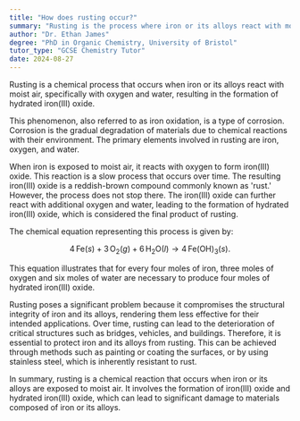 ```yaml
---
title: "How does rusting occur?"
summary: "Rusting is the process where iron or its alloys react with moisture in the air, particularly oxygen and water, resulting in the formation of hydrated iron(III) oxide."
author: "Dr. Ethan James"
degree: "PhD in Organic Chemistry, University of Bristol"
tutor_type: "GCSE Chemistry Tutor"
date: 2024-08-27
---
```


Rusting is a chemical process that occurs when iron or its alloys react with moist air, specifically with oxygen and water, resulting in the formation of hydrated iron(III) oxide.

This phenomenon, also referred to as iron oxidation, is a type of corrosion. Corrosion is the gradual degradation of materials due to chemical reactions with their environment. The primary elements involved in rusting are iron, oxygen, and water.

When iron is exposed to moist air, it reacts with oxygen to form iron(III) oxide. This reaction is a slow process that occurs over time. The resulting iron(III) oxide is a reddish-brown compound commonly known as 'rust.' However, the process does not stop there. The iron(III) oxide can further react with additional oxygen and water, leading to the formation of hydrated iron(III) oxide, which is considered the final product of rusting.

The chemical equation representing this process is given by:

$$
4 \, \text{Fe}(s) + 3 \, \text{O}_2(g) + 6 \, \text{H}_2\text{O}(l) \rightarrow 4 \, \text{Fe(OH)}_3(s).
$$

This equation illustrates that for every four moles of iron, three moles of oxygen and six moles of water are necessary to produce four moles of hydrated iron(III) oxide.

Rusting poses a significant problem because it compromises the structural integrity of iron and its alloys, rendering them less effective for their intended applications. Over time, rusting can lead to the deterioration of critical structures such as bridges, vehicles, and buildings. Therefore, it is essential to protect iron and its alloys from rusting. This can be achieved through methods such as painting or coating the surfaces, or by using stainless steel, which is inherently resistant to rust.

In summary, rusting is a chemical reaction that occurs when iron or its alloys are exposed to moist air. It involves the formation of iron(III) oxide and hydrated iron(III) oxide, which can lead to significant damage to materials composed of iron or its alloys.
    